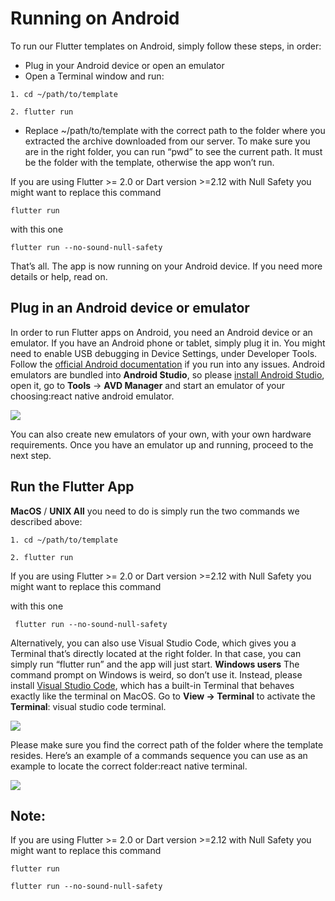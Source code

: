  # Running on Android
 To run our Flutter templates on Android, simply follow these steps, in order:

+ Plug in your Android device or open an emulator
+ Open a Terminal window and run:

```mdx 
1. cd ~/path/to/template  

2. flutter run
```

+ Replace ~/path/to/template with the correct path to the folder where you extracted the archive downloaded from our server. To make sure you are in the right folder, you can run “pwd” to see the current path. It must be the folder with the template, otherwise the app won’t run.  


If you are using Flutter >= 2.0 or Dart version >=2.12 with Null Safety you might want to replace this command

```mdx 
flutter run 
```
 with this one

```mdx 
flutter run --no-sound-null-safety 
```
 That’s all. The app is now running on your Android device. If you need more details or help, read on.

## Plug in an Android device or emulator  
 In order to run Flutter apps on Android, you need an Android device or an emulator. If you have an Android phone or tablet, simply plug it in. You might need to enable USB debugging in Device Settings, under Developer Tools. Follow the [official Android documentation](https://developer.android.com/studio/run/device) if you run into any issues. Android emulators are bundled into __Android Studio__,
 so please [install Android Studio](https://developer.android.com/studio), open it, go to __Tools__ -> __AVD Manager__ and start an emulator of your choosing:react native android emulator. 

 ![](../../static/img/Screen-Shot-2019-11-16-at-12.56.22-PM-1024x177.png)  

You can also create new emulators of your own, with your own hardware requirements. Once you have an emulator up and running, proceed to the next step. 

## Run the Flutter App
__MacOS__ / __UNIX All__ 
you need to do is simply run the two commands we described above: 
```mdx 
1. cd ~/path/to/template  
  
2. flutter run
```
If you are using Flutter >= 2.0 or Dart version >=2.12 with Null Safety you might want to replace this command 

 with this one
```mdx 
 flutter run --no-sound-null-safety 
```
 Alternatively, you can also use Visual Studio Code, which gives you a Terminal that’s directly located at the right folder. In that case, you can simply run “flutter run” and the app will just start. __Windows users__ The command prompt on Windows is weird, so don’t use it. Instead, please install [Visual Studio Code](https://code.visualstudio.com/), which has a built-in Terminal that behaves exactly like the terminal on MacOS. Go to __View -> Terminal__ to activate the __Terminal__: visual studio code terminal.

![](../../static/img/Screen-Shot-2019-11-16-at-1.05.07-PM-1024x588.png)

Please make sure you find the correct path of the folder where the template resides. Here’s an example of a commands sequence you can use as an example to locate the correct folder:react native terminal. 


![](../../static/img/Screen-Shot-2019-11-16-at-12.59.12-PM.png)

## Note:
 If you are using Flutter >= 2.0 or Dart version >=2.12 with Null Safety you might want to replace this command 

```mdx 
flutter run
```
```mdx 
flutter run --no-sound-null-safety
```

